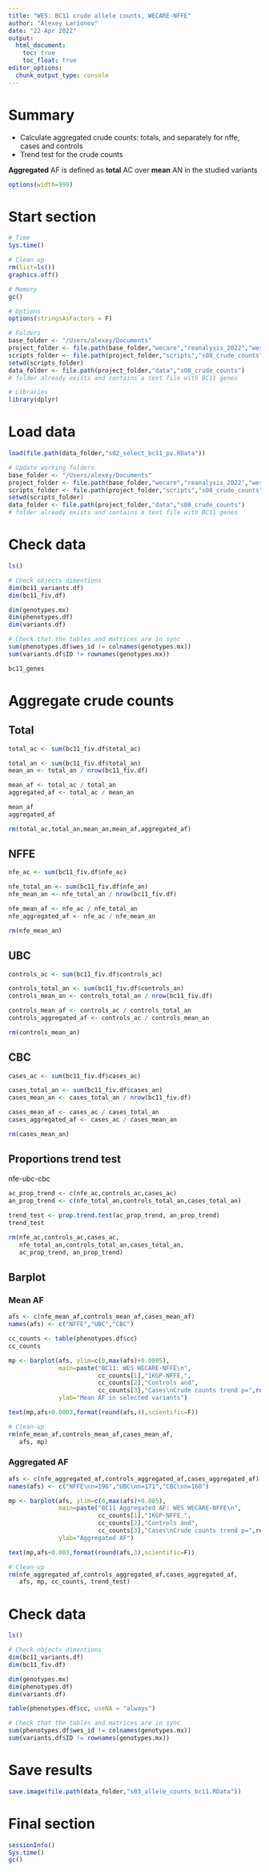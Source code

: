 ```yaml
---
title: "WES: BC11 crude allele counts, WECARE-NFFE"
author: "Alexey Larionov"
date: "22 Apr 2022"
output:
  html_document:
    toc: true
    toc_float: true
editor_options:
  chunk_output_type: console
---
```


# Summary

- Calculate aggregated crude counts: totals, and separately for nffe, cases and controls  
- Trend test for the crude counts  

**Aggregated** AF is defined as **total** AC over **mean** AN in the studied variants  

<style>
pre{
  overflow-x: auto;
}
pre code{
  word-wrap: normal;
  white-space: pre;
}
</style>

```r
options(width=999)
```

# Start section

```r

# Time
Sys.time()

# Clean up
rm(list=ls())
graphics.off()

# Memory
gc()

# Options
options(stringsAsFactors = F)

# Folders
base_folder <- "/Users/alexey/Documents"
project_folder <- file.path(base_folder,"wecare","reanalysis_2022","wes","s02_wes_wecare_nfe")
scripts_folder <- file.path(project_folder,"scripts","s08_crude_counts")
setwd(scripts_folder)
data_folder <- file.path(project_folder,"data","s08_crude_counts")
# folder already exists and contains a text file with BC11 genes

# Libraries
library(dplyr)

```

# Load data

```r

load(file.path(data_folder,"s02_select_bc11_pv.RData"))

# Update working folders
base_folder <- "/Users/alexey/Documents"
project_folder <- file.path(base_folder,"wecare","reanalysis_2022","wes","s02_wes_wecare_nfe")
scripts_folder <- file.path(project_folder,"scripts","s08_crude_counts")
setwd(scripts_folder)
data_folder <- file.path(project_folder,"data","s08_crude_counts")
# folder already exists and contains a text file with BC11 genes

```

# Check data

```r

ls()

# Check objects dimentions
dim(bc11_variants.df)
dim(bc11_fiv.df)

dim(genotypes.mx)
dim(phenotypes.df)
dim(variants.df)

# Check that the tables and matrices are in sync
sum(phenotypes.df$wes_id != colnames(genotypes.mx))
sum(variants.df$ID != rownames(genotypes.mx))

bc11_genes

```

# Aggregate crude counts

## Total

```r

total_ac <- sum(bc11_fiv.df$total_ac) 

total_an <- sum(bc11_fiv.df$total_an)
mean_an <- total_an / nrow(bc11_fiv.df)

mean_af <- total_ac / total_an
aggregated_af <- total_ac / mean_an

mean_af
aggregated_af

rm(total_ac,total_an,mean_an,mean_af,aggregated_af)

```

## NFFE

```r

nfe_ac <- sum(bc11_fiv.df$nfe_ac) 

nfe_total_an <- sum(bc11_fiv.df$nfe_an)
nfe_mean_an <- nfe_total_an / nrow(bc11_fiv.df)

nfe_mean_af <- nfe_ac / nfe_total_an
nfe_aggregated_af <- nfe_ac / nfe_mean_an

rm(nfe_mean_an)

```

## UBC

```r

controls_ac <- sum(bc11_fiv.df$controls_ac) 

controls_total_an <- sum(bc11_fiv.df$controls_an)
controls_mean_an <- controls_total_an / nrow(bc11_fiv.df)

controls_mean_af <- controls_ac / controls_total_an
controls_aggregated_af <- controls_ac / controls_mean_an

rm(controls_mean_an)

```

## CBC

```r

cases_ac <- sum(bc11_fiv.df$cases_ac)

cases_total_an <- sum(bc11_fiv.df$cases_an)
cases_mean_an <- cases_total_an / nrow(bc11_fiv.df)

cases_mean_af <- cases_ac / cases_total_an
cases_aggregated_af <- cases_ac / cases_mean_an

rm(cases_mean_an)

```

## Proportions trend test

nfe-ubc-cbc

```r

ac_prop_trend <- c(nfe_ac,controls_ac,cases_ac)
an_prop_trend <- c(nfe_total_an,controls_total_an,cases_total_an)
  
trend_test <- prop.trend.test(ac_prop_trend, an_prop_trend)
trend_test

rm(nfe_ac,controls_ac,cases_ac,
   nfe_total_an,controls_total_an,cases_total_an,
   ac_prop_trend, an_prop_trend)

```

## Barplot

### Mean AF

```r

afs <- c(nfe_mean_af,controls_mean_af,cases_mean_af)
names(afs) <- c("NFFE","UBC","CBC")

cc_counts <- table(phenotypes.df$cc)
cc_counts

mp <- barplot(afs, ylim=c(0,max(afs)+0.0005), 
              main=paste("BC11: WES WECARE-NFFE\n",
                         cc_counts[1],"1KGP-NFFE,",
                         cc_counts[2],"Controls and",
                         cc_counts[3],"Cases\nCrude counts trend p=",round(trend_test$p.value,3)), 
              ylab="Mean AF in selected variants")

text(mp,afs+0.0003,format(round(afs,4),scientific=F))

# Clean-up
rm(nfe_mean_af,controls_mean_af,cases_mean_af,
   afs, mp)

```

### Aggregated AF

```r

afs <- c(nfe_aggregated_af,controls_aggregated_af,cases_aggregated_af)
names(afs) <- c("NFFE\nn=196","UBC\nn=171","CBC\nn=160")

mp <- barplot(afs, ylim=c(0,max(afs)+0.005), 
              main=paste("BC11 Aggregated AF: WES WECARE-NFFE\n",
                         cc_counts[1],"1KGP-NFFE,",
                         cc_counts[2],"Controls and",
                         cc_counts[3],"Cases\nCrude counts trend p=",round(trend_test$p.value,3)),  
              ylab="Aggregated AF")

text(mp,afs+0.003,format(round(afs,3),scientific=F))

# Clean-up
rm(nfe_aggregated_af,controls_aggregated_af,cases_aggregated_af,
   afs, mp, cc_counts, trend_test)

```

# Check data

```r

ls()

# Check objects dimentions
dim(bc11_variants.df)
dim(bc11_fiv.df)

dim(genotypes.mx)
dim(phenotypes.df)
dim(variants.df)

table(phenotypes.df$cc, useNA = "always")

# Check that the tables and matrices are in sync
sum(phenotypes.df$wes_id != colnames(genotypes.mx))
sum(variants.df$ID != rownames(genotypes.mx))

```

# Save results

```r

save.image(file.path(data_folder,"s03_allele_counts_bc11.RData"))

```

# Final section

```r

sessionInfo()
Sys.time()
gc()

```
